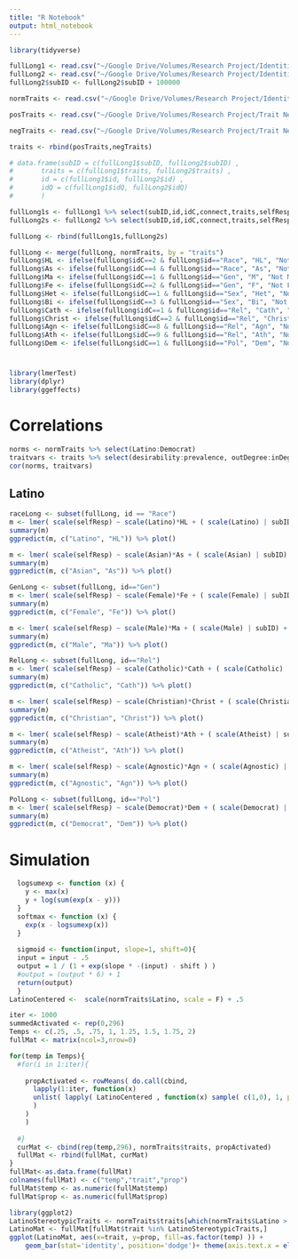 ```yaml
---
title: "R Notebook"
output: html_notebook
---
```


```r
library(tidyverse)
```


```r
fullLong1 <- read.csv("~/Google Drive/Volumes/Research Project/Identities to Traits/Study 1/Cleaning/Output/id2traitDf.csv", header = T)
fullLong2 <- read.csv("~/Google Drive/Volumes/Research Project/Identities to Traits/Study 2/Cleaning/Output/id2traitDf.csv", header = T)
fullLong2$subID <- fullLong2$subID + 100000

normTraits <- read.csv("~/Google Drive/Volumes/Research Project/Identities to Traits/Study 2/Cleaning/Output/Normative/normativeDfStudy12.csv", header = T)

posTraits <- read.csv("~/Google Drive/Volumes/Research Project/Trait Network_Behaviral/generating network/output/allPosCents.csv")

negTraits <- read.csv("~/Google Drive/Volumes/Research Project/Trait Network_Behaviral/generating network/output/allNegCents.csv")

traits <- rbind(posTraits,negTraits)
```

```r
# data.frame(subID = c(fullLong1$subID, fullLong2$subID) ,
#       traits = c(fullLong1$traits, fullLong2$traits) ,
#       id = c(fullLong1$id, fullLong2$id) , 
#       idQ = c(fullLong1$idQ, fullLong2$idQ)
#       )

fullLong1s <- fullLong1 %>% select(subID,id,idC,connect,traits,selfResp,IdIn)
fullLong2s <- fullLong2 %>% select(subID,id,idC,connect,traits,selfResp,IdIn)

fullLong <- rbind(fullLong1s,fullLong2s)
```

```r
fullLong <- merge(fullLong, normTraits, by = "traits")
fullLong$HL <- ifelse(fullLong$idC==2 & fullLong$id=="Race", "HL", "Not HL")
fullLong$As <- ifelse(fullLong$idC==4 & fullLong$id=="Race", "As", "Not As")
fullLong$Ma <- ifelse(fullLong$idC==1 & fullLong$id=="Gen", "M", "Not M")
fullLong$Fe <- ifelse(fullLong$idC==2 & fullLong$id=="Gen", "F", "Not F")
fullLong$Het <- ifelse(fullLong$idC==1 & fullLong$id=="Sex", "Het", "Not Het")
fullLong$Bi <- ifelse(fullLong$idC==3 & fullLong$id=="Sex", "Bi", "Not Bi")
fullLong$Cath <- ifelse(fullLong$idC==1 & fullLong$id=="Rel", "Cath", "Not Cath")
fullLong$Christ <- ifelse(fullLong$idC==2 & fullLong$id=="Rel", "Christ", "Not Christ")
fullLong$Agn <- ifelse(fullLong$idC==8 & fullLong$id=="Rel", "Agn", "Not Agn")
fullLong$Ath <- ifelse(fullLong$idC==9 & fullLong$id=="Rel", "Ath", "Not Ath")
fullLong$Dem <- ifelse(fullLong$idC==1 & fullLong$id=="Pol", "Dem", "Not Dem")
```

#

```r
library(lmerTest)
library(dplyr)
library(ggeffects)
```

# Correlations

```r
norms <- normTraits %>% select(Latino:Democrat)
traitvars <- traits %>% select(desirability:prevalence, outDegree:inDegree)
cor(norms, traitvars)
```


## Latino

```r
raceLong <- subset(fullLong, id == "Race")
m <- lmer( scale(selfResp) ~ scale(Latino)*HL + ( scale(Latino) | subID) + ( 1 | traits), data = raceLong)
summary(m)
ggpredict(m, c("Latino", "HL")) %>% plot()
```


```r
m <- lmer( scale(selfResp) ~ scale(Asian)*As + ( scale(Asian) | subID) + ( 1 | traits), data = raceLong)
summary(m)
ggpredict(m, c("Asian", "As")) %>% plot()
```

```r
GenLong <- subset(fullLong, id=="Gen")
m <- lmer( scale(selfResp) ~ scale(Female)*Fe + ( scale(Female) | subID) + ( 1 | traits), data = GenLong)
summary(m)
ggpredict(m, c("Female", "Fe")) %>% plot()
```

```r
m <- lmer( scale(selfResp) ~ scale(Male)*Ma + ( scale(Male) | subID) + ( 1 | traits), data = GenLong)
summary(m)
ggpredict(m, c("Male", "Ma")) %>% plot()
```

```r
RelLong <- subset(fullLong, id=="Rel")
m <- lmer( scale(selfResp) ~ scale(Catholic)*Cath + ( scale(Catholic) | subID) + ( 1 | traits), data = RelLong)
summary(m)
ggpredict(m, c("Catholic", "Cath")) %>% plot()
```

```r
m <- lmer( scale(selfResp) ~ scale(Christian)*Christ + ( scale(Christian) | subID) + ( 1 | traits), data = RelLong)
summary(m)
ggpredict(m, c("Christian", "Christ")) %>% plot()
```

```r
m <- lmer( scale(selfResp) ~ scale(Atheist)*Ath + ( scale(Atheist) | subID) + ( 1 | traits), data = RelLong)
summary(m)
ggpredict(m, c("Atheist", "Ath")) %>% plot()
```

```r
m <- lmer( scale(selfResp) ~ scale(Agnostic)*Agn + ( scale(Agnostic) | subID) + ( 1 | traits), data = RelLong)
summary(m)
ggpredict(m, c("Agnostic", "Agn")) %>% plot()
```

```r
PolLong <- subset(fullLong, id=="Pol")
m <- lmer( scale(selfResp) ~ scale(Democrat)*Dem + ( scale(Democrat) | subID) + ( 1 | traits), data = PolLong)
summary(m)
ggpredict(m, c("Democrat", "Dem")) %>% plot()
```

# Simulation

```r
  logsumexp <- function (x) {
    y <- max(x)
    y + log(sum(exp(x - y)))
  }
  softmax <- function (x) {
    exp(x - logsumexp(x))
  }
  
  sigmoid <- function(input, slope=1, shift=0){
  input = input - .5
  output = 1 / (1 + exp(slope * -(input) - shift ) )
  #output = (output * 6) + 1
  return(output)
  }
LatinoCentered <-  scale(normTraits$Latino, scale = F) + .5
```


```r
iter <- 1000
summedActivated <- rep(0,296)
Temps <- c(.25, .5, .75, 1, 1.25, 1.5, 1.75, 2)
fullMat <- matrix(ncol=3,nrow=0)

for(temp in Temps){
  #for(i in 1:iter){
    
    propActivated <- rowMeans( do.call(cbind,
      lapply(1:iter, function(x) 
      unlist( lapply( LatinoCentered , function(x) sample( c(1,0), 1, prob= softmax(temp * c(x,1-x) ) ) ) ) 
      )
    )
    )
    
  #}
  curMat <- cbind(rep(temp,296), normTraits$traits, propActivated)
  fullMat <- rbind(fullMat, curMat)
}
fullMat<-as.data.frame(fullMat)
colnames(fullMat) <- c("temp","trait","prop")
fullMat$temp <- as.numeric(fullMat$temp)
fullMat$prop <- as.numeric(fullMat$prop)
```


```r
library(ggplot2)
LatinoStereotypicTraits <- normTraits$traits[which(normTraits$Latino > .25)]
LatinoMat <- fullMat[fullMat$trait %in% LatinoStereotypicTraits,]
ggplot(LatinoMat, aes(x=trait, y=prop, fill=as.factor(temp) )) +
    geom_bar(stat='identity', position='dodge')+ theme(axis.text.x = element_text(angle = 90, vjust = 0.5, hjust=1))
```

